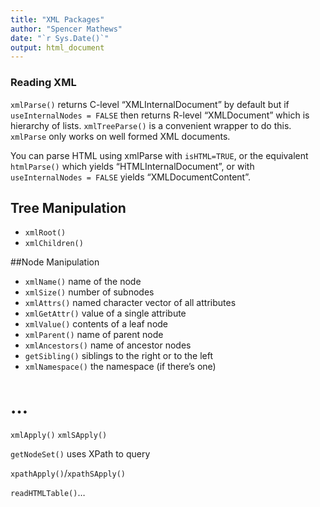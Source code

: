 ```yaml
---
title: "XML Packages"
author: "Spencer Mathews"
date: "`r Sys.Date()`"
output: html_document
---
```







### Reading XML

`xmlParse()` returns C-level "XMLInternalDocument" by default but if `useInternalNodes = FALSE` then returns R-level "XMLDocument" which is hierarchy of lists.  `xmlTreeParse()` is a convenient wrapper to do this.  `xmlParse` only works on well formed XML documents.

You can parse HTML using xmlParse with `isHTML=TRUE`, or the equivalent `htmlParse()` which yields "HTMLInternalDocument", or with `useInternalNodes = FALSE` yields "XMLDocumentContent".


## Tree Manipulation

- `xmlRoot()`
- `xmlChildren()`


##Node Manipulation

- `xmlName()` name of the node
- `xmlSize()` number of subnodes
- `xmlAttrs()` named character vector of all attributes
- `xmlGetAttr()` value of a single attribute
- `xmlValue()` contents of a leaf node
- `xmlParent()` name of parent node
- `xmlAncestors()` name of ancestor nodes
- `getSibling()` siblings to the right or to the left
- `xmlNamespace()` the namespace (if there’s one)


# ...

`xmlApply()`
`xmlSApply()`

`getNodeSet()` uses XPath to query 

`xpathApply()`/`xpathSApply()`


`readHTMLTable()`...

